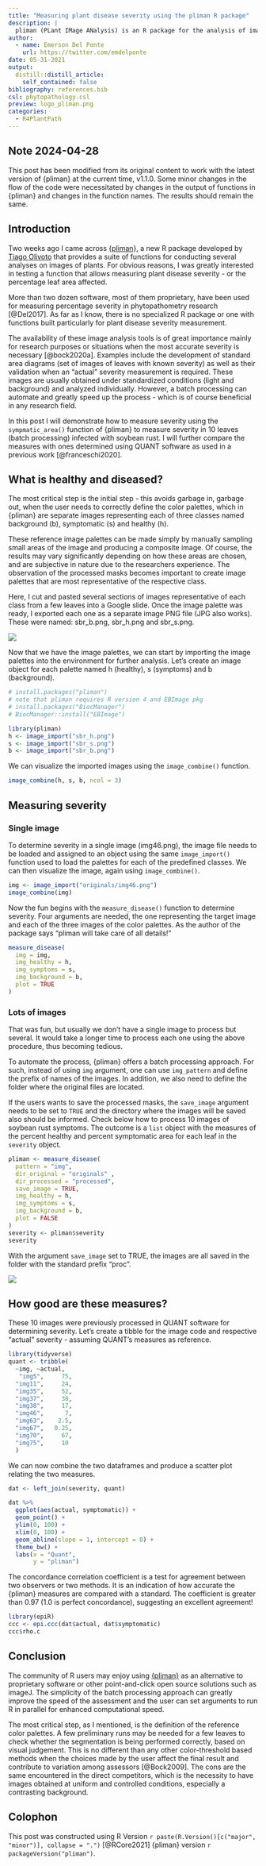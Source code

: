 ```yaml
---
title: "Measuring plant disease severity using the pliman R package"
description: |
  pliman (PLant IMage ANalysis) is an R package for the analysis of images of plants, mainly leaves, that offers a function for measuring plant disease severity. In this post I will demonstrate the use of pliman for determining severity on leaves affected by soybean rust as a case study.
author:
  - name: Emerson Del Ponte
    url: https://twitter.com/emdelponte
date: 05-31-2021
output:
  distill::distill_article:
    self_contained: false
bibliography: references.bib
csl: phytopathology.csl
preview: logo_pliman.png
categories:
  - R4PlantPath
---
```


## Note 2024-04-28

This post has been modified from its original content to work with the latest version of {pliman} at the current time, v1.1.0.
Some minor changes in the flow of the code were necessitated by changes in the output of functions in {pliman} and changes in the function names.
The results should remain the same.

## Introduction

Two weeks ago I came across [{pliman}](https://tiagoolivoto.github.io/pliman/), a new R package developed by [Tiago Olivoto](https://github.com/TiagoOlivoto) that provides a suite of functions for conducting several analyses on images of plants.
For obvious reasons, I was greatly interested in testing a function that allows measuring plant disease severity - or the percentage leaf area affected.

More than two dozen software, most of them proprietary, have been used for measuring percentage severity in phytopathometry research [@Del2017].
As far as I know, there is no specialized R package or one with functions built particularly for plant disease severity measurement.

The availability of these image analysis tools is of great importance mainly for research purposes or situations when the most accurate severity is necessary [@bock2020a].
Examples include the development of standard area diagrams (set of images of leaves with known severity) as well as their validation when an "actual" severity measurement is required.
These images are usually obtained under standardized conditions (light and background) and analyzed individually.
However, a batch processing can automate and greatly speed up the process - which is of course beneficial in any research field.

In this post I will demonstrate how to measure severity using the `sympmatic_area()` function of {pliman} to measure severity in 10 leaves (batch processing) infected with soybean rust.
I will further compare the measures with ones determined using QUANT software as used in a previous work [@franceschi2020].

## What is healthy and diseased?

The most critical step is the initial step - this avoids garbage in, garbage out, when the user needs to correctly define the color palettes, which in {pliman} are separate images representing each of three classes named background (b), symptomatic (s) and healthy (h).

These reference image palettes can be made simply by manually sampling small areas of the image and producing a composite image.
Of course, the results may vary significantly depending on how these areas are chosen, and are subjective in nature due to the researchers experience.
The observation of the processed masks becomes important to create image palettes that are most representative of the respective class.

Here, I cut and pasted several sections of images representative of each class from a few leaves into a Google slide.
Once the image palette was ready, I exported each one as a separate image PNG file (JPG also works).
These were named: sbr_b.png, sbr_h.png and sbr_s.png.

![](pliman1.png)

Now that we have the image palettes, we can start by importing the image palettes into the environment for further analysis.
Let's create an image object for each palette named h (healthy), s (symptoms) and b (background).

```r
# install.packages("pliman")
# note that pliman requires R version 4 and EBImage pkg
# install.packages("BiocManager")
# BiocManager::install("EBImage")

library(pliman)
h <- image_import("sbr_h.png")
s <- image_import("sbr_s.png")
b <- image_import("sbr_b.png")
```

We can visualize the imported images using the `image_combine()` function.

```r
image_combine(h, s, b, ncol = 3)
```

## Measuring severity

### Single image

To determine severity in a single image (img46.png), the image file needs to be loaded and assigned to an object using the same `image_import()` function used to load the palettes for each of the predefined classes.
We can then visualize the image, again using `image_combine()`.

```r
img <- image_import("originals/img46.png")
image_combine(img)
```

Now the fun begins with the `measure_disease()` function to determine severity.
Four arguments are needed, the one representing the target image and each of the three images of the color palettes.
As the author of the package says "pliman will take care of all details!"

```r
measure_disease(
  img = img,
  img_healthy = h,
  img_symptoms = s,
  img_background = b,
  plot = TRUE
)
```

### Lots of images

That was fun, but usually we don't have a single image to process but several.
It would take a longer time to process each one using the above procedure, thus becoming tedious.

To automate the process, {pliman} offers a batch processing approach.
For such, instead of using `img` argument, one can use `img_pattern` and define the prefix of names of the images.
In addition, we also need to define the folder where the original files are located.

If the users wants to save the processed masks, the `save_image` argument needs to be set to `TRUE` and the directory where the images will be saved also should be informed.
Check below how to process 10 images of soybean rust symptoms.
The outcome is a `list` object with the measures of the percent healthy and percent symptomatic area for each leaf in the `severity` object.

```r
pliman <- measure_disease(
  pattern = "img",
  dir_original = "originals" ,
  dir_processed = "processed",
  save_image = TRUE,
  img_healthy = h,
  img_symptoms = s,
  img_background = b,
  plot = FALSE
)
severity <- pliman$severity
severity
```

With the argument `save_image` set to TRUE, the images are all saved in the folder with the standard prefix "proc".

![](pliman2.png)

## How good are these measures?

These 10 images were previously processed in QUANT software for determining severity.
Let's create a tibble for the image code and respective "actual" severity - assuming QUANT's measures as reference.

```r
library(tidyverse)
quant <- tribble(
  ~img, ~actual,
   "img5",     75,
  "img11",     24,
  "img35",     52,
  "img37",     38,
  "img38",     17,
  "img46",      7,
  "img63",    2.5,
  "img67",   0.25,
  "img70",     67,
  "img75",     10
  )
```

We can now combine the two dataframes and produce a scatter plot relating the two measures.

```r
dat <- left_join(severity, quant)

dat %>%
  ggplot(aes(actual, symptomatic)) +
  geom_point() +
  ylim(0, 100) +
  xlim(0, 100) +
  geom_abline(slope = 1, intercept = 0) +
  theme_bw() +
  labs(x = "Quant",
       y = "pliman")
```

The concordance correlation coefficient is a test for agreement between two observers or two methods.
It is an indication of how accurate the {pliman} measures are compared with a standard.
The coefficient is greater than 0.97 (1.0 is perfect concordance), suggesting an excellent agreement!

```r
library(epiR)
ccc <- epi.ccc(dat$actual, dat$symptomatic)
ccc$rho.c
```

## Conclusion

The community of R users may enjoy using [{pliman}](https://tiagoolivoto.github.io/pliman/) as an alternative to proprietary software or other point-and-click open source solutions such as imageJ.
The simplicity of the batch processing approach can greatly improve the speed of the assessment and the user can set arguments to run R in parallel for enhanced computational speed.

The most critical step, as I mentioned, is the definition of the reference color palettes.
A few preliminary runs may be needed for a few leaves to check whether the segmentation is being performed correctly, based on visual judgement.
This is no different than any other color-threshold based methods when the choices made by the user affect the final result and contribute to variation among assessors [@Bock2009].
The cons are the same encountered in the direct competitors, which is the necessity to have images obtained at uniform and controlled conditions, especially a contrasting background.

## Colophon

This post was constructed using R Version `r paste(R.Version()[c("major", "minor")], collapse = ".")` [@RCore2021] {pliman} version `r packageVersion("pliman")`.
